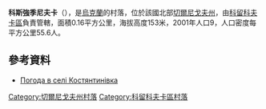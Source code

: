 {{coord|51|57|37|N|32|14|37|E|scale:100000|display=title}}

'''科斯強季尼夫卡'''（{{lang-uk|Костянтинівка}}），是[[烏克蘭|烏克蘭]]的村落，位於該國北部[[切爾尼戈夫州|切爾尼戈夫州]]，由[[科留科夫卡區|科留科夫卡區]]負責管轄，面積0.16平方公里，海拔高度153米，2001年人口9，人口密度每平方公里55.6人。

==參考資料==
* [http://weather.in.ua/ua/chernigovskaja/11751 Погода в селі Костянтинівка]

[[Category:切爾尼戈夫州村落|Category:切爾尼戈夫州村落]]
[[Category:科留科夫卡區村落|Category:科留科夫卡區村落]]


{{Chernihiv-geo-stub}}